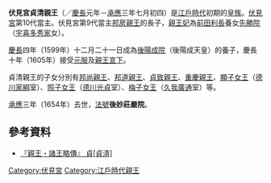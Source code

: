 {{japanese|japanese=伏見宮貞清親王|kana=ふしみのみや さだきよしんのう|romaji=Fujiminomiya Sadakiyo shinnō}}
'''伏見宮貞清親王'''（{{bd|1596年||1654年|8月16日}}／[[慶長|慶長]]元年－[[承應|承應]]三年七月初四）是[[江戶時代|江戶時代]]初期的[[皇族|皇族]]。[[伏見宮|伏見宮]]第10代當主。伏見宮第9代當主[[伏見宮邦房親王|邦房親王]]的長子，[[親王妃|親王妃]]為[[前田利長|前田利長]]養女[[先勝院|先勝院]]（[[宇喜多秀家|宇喜多秀家]]女）。

[[慶長|慶長]]四年（1599年）十二月二十一日成為[[後陽成院|後陽成院]]（後陽成天皇）的養子，慶長十年（1605年）接受[[元服|元服]]及[[親王宣下|親王宣下]]。

貞清親王的子女分別有[[伏見宮邦尚親王|邦尚親王]]、[[伏見宮邦道親王|邦道親王]]、[[伏見宮貞致親王|貞致親王]]、[[重慶親王|重慶親王]]、[[顯子女王|顯子女王]]（[[德川家綱|德川家綱]]室）、[[照子女王|照子女王]]（[[德川光貞|德川光貞]]室）、[[梅子女王|梅子女王]]（[[久我廣通|久我廣通]]室）等。

[[承應|承應]]三年（1654年）去世，[[法號|法號]]'''後妙莊嚴院'''。

==參考資料==
*[https://web.archive.org/web/20160304135732/http://www.geocities.jp/ahmadjan_aqsaqal/ssr/3t4/te135001.html 『親王・諸王略傳』 貞<nowiki>[貞淸]</nowiki>]

{{伏見宮}}

{{start box}}
{{s-before|[[伏見宮邦房親王|邦房親王]]}}
{{s-title|[[伏見宮|伏見宮]]家當主|1715年—1754年9月7日}}
{{s-after|[[伏見宮邦尚親王|邦尚親王]]|（追認）}}
{{end box}}

[[Category:伏見宮|Category:伏見宮]]
[[Category:江戶時代親王|Category:江戶時代親王]]